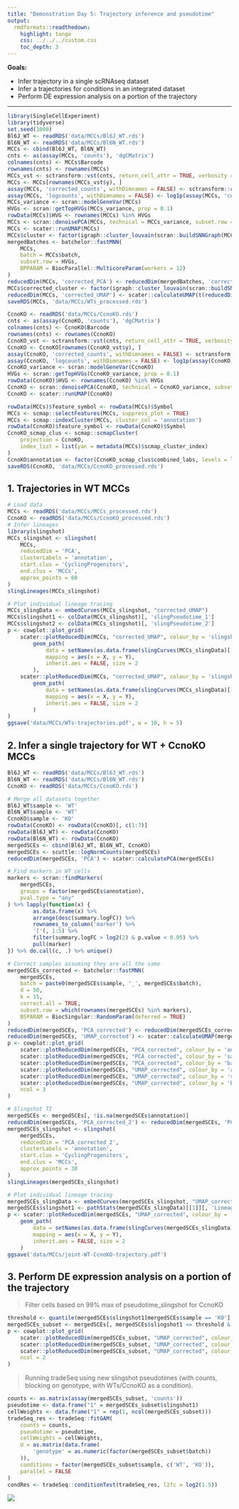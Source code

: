 ```yaml
---
title: "Demonstration Day 5: Trajectory inference and pseudotime"
output:
  rmdformats::readthedown:
    highlight: tango
    css: ../../../custom.css
    toc_depth: 3
---
```


**Goals:**

- Infer trajectory in a single scRNAseq dataset
- Infer a trajectories for conditions in an integrated dataset
- Perform DE expression analysis on a portion of the trajectory

--- 

```r
library(SingleCellExperiment)
library(tidyverse)
set.seed(1000)
Bl6J_WT <- readRDS('data/MCCs/Bl6J_WT.rds')
Bl6N_WT <- readRDS('data/MCCs/Bl6N_WT.rds')
MCCs <- cbind(Bl6J_WT, Bl6N_WT)
cnts <- as(assay(MCCs, 'counts'), 'dgCMatrix')
colnames(cnts) <- MCCs$Barcode
rownames(cnts) <- rownames(MCCs)
MCCs_vst <- sctransform::vst(cnts, return_cell_attr = TRUE, verbosity = 0)
MCCs <- MCCs[rownames(MCCs_vst$y), ]
assay(MCCs, 'corrected_counts', withDimnames = FALSE) <- sctransform::correct(MCCs_vst, verbosity = 0)
assay(MCCs, 'logcounts', withDimnames = FALSE) <- log1p(assay(MCCs, 'corrected_counts'))
MCCs_variance <- scran::modelGeneVar(MCCs)
HVGs <- scran::getTopHVGs(MCCs_variance, prop = 0.1)
rowData(MCCs)$HVG <- rownames(MCCs) %in% HVGs
MCCs <- scran::denoisePCA(MCCs, technical = MCCs_variance, subset.row = HVGs, min.rank = 15)
MCCs <- scater::runUMAP(MCCs)
MCCs$cluster <- factor(igraph::cluster_louvain(scran::buildSNNGraph(MCCs, use.dimred = 'PCA'))$membership)
mergedBatches <- batchelor::fastMNN(
    MCCs, 
    batch = MCCs$batch, 
    subset.row = HVGs, 
    BPPARAM = BiocParallel::MulticoreParam(workers = 12)
)
reducedDim(MCCs, 'corrected_PCA') <- reducedDim(mergedBatches, 'corrected')
MCCs$corrected_cluster <- factor(igraph::cluster_louvain(scran::buildSNNGraph(MCCs, use.dimred = 'corrected_PCA'))$membership)
reducedDim(MCCs, 'corrected_UMAP') <- scater::calculateUMAP(t(reducedDim(MCCs, 'corrected_PCA')))
saveRDS(MCCs, 'data/MCCs/WTs_processed.rds')

CcnoKO <- readRDS('data/MCCs/CcnoKO.rds')
cnts <- as(assay(CcnoKO, 'counts'), 'dgCMatrix')
colnames(cnts) <- CcnoKO$Barcode
rownames(cnts) <- rownames(CcnoKO)
CcnoKO_vst <- sctransform::vst(cnts, return_cell_attr = TRUE, verbosity = 0)
CcnoKO <- CcnoKO[rownames(CcnoKO_vst$y), ]
assay(CcnoKO, 'corrected_counts', withDimnames = FALSE) <- sctransform::correct(CcnoKO_vst, verbosity = 0)
assay(CcnoKO, 'logcounts', withDimnames = FALSE) <- log1p(assay(CcnoKO, 'corrected_counts'))
CcnoKO_variance <- scran::modelGeneVar(CcnoKO)
HVGs <- scran::getTopHVGs(CcnoKO_variance, prop = 0.1)
rowData(CcnoKO)$HVG <- rownames(CcnoKO) %in% HVGs
CcnoKO <- scran::denoisePCA(CcnoKO, technical = CcnoKO_variance, subset.row = HVGs, min.rank = 50)
CcnoKO <- scater::runUMAP(CcnoKO)

rowData(MCCs)$feature_symbol <- rowData(MCCs)$Symbol
MCCs <- scmap::selectFeatures(MCCs, suppress_plot = TRUE)
MCCs <- scmap::indexCluster(MCCs, cluster_col = 'annotation')
rowData(CcnoKO)$feature_symbol <- rowData(CcnoKO)$Symbol
CcnoKO_scmap_clus <- scmap::scmapCluster(
    projection = CcnoKO, 
    index_list = list(yan = metadata(MCCs)$scmap_cluster_index)
)
CcnoKO$annotation <- factor(CcnoKO_scmap_clus$combined_labs, levels = levels(MCCs$annotation))
saveRDS(CcnoKO, 'data/MCCs/CcnoKO_processed.rds')
```

## 1. Trajectories in WT MCCs

```r
# Load data 
MCCs <- readRDS('data/MCCs/MCCs_processed.rds')
CcnoKO <- readRDS('data/MCCs/CcnoKO_processed.rds')
# Infer lineages 
library(slingshot)
MCCs_slingshot <- slingshot(
    MCCs,
    reducedDim = 'PCA', 
    clusterLabels = 'annotation', 
    start.clus = 'CyclingProgenitors', 
    end.clus = 'MCCs', 
    approx_points = 60
)
slingLineages(MCCs_slingshot)

# Plot individual lineage tracing
MCCs_slingData <- embedCurves(MCCs_slingshot, "corrected_UMAP")
MCCs$slingshot1 <- colData(MCCs_slingshot)[, 'slingPseudotime_1']
MCCs$slingshot2 <- colData(MCCs_slingshot)[, 'slingPseudotime_2']
p <- cowplot::plot_grid(
    scater::plotReducedDim(MCCs, "corrected_UMAP", colour_by = 'slingshot1', text_by = 'annotation') +
        geom_path(
            data = setNames(as.data.frame(slingCurves(MCCs_slingData)[[1]]$s[slingCurves(MCCs_slingData)[[1]]$ord,]), c('X', 'Y')),
            mapping = aes(x = X, y = Y), 
            inherit.aes = FALSE, size = 2
        ), 
    scater::plotReducedDim(MCCs, "corrected_UMAP", colour_by = 'slingshot2', text_by = 'annotation') +
        geom_path(
            data = setNames(as.data.frame(slingCurves(MCCs_slingData)[[2]]$s[slingCurves(MCCs_slingData)[[2]]$ord,]), c('X', 'Y')),
            mapping = aes(x = X, y = Y), 
            inherit.aes = FALSE, size = 2
        )
)
ggsave('data/MCCs/WTs-trajectories.pdf', w = 10, h = 5)
```

## 2. Infer a single trajectory for WT + CcnoKO MCCs

```r
Bl6J_WT <- readRDS('data/MCCs/Bl6J_WT.rds')
Bl6N_WT <- readRDS('data/MCCs/Bl6N_WT.rds')
CcnoKO <- readRDS('data/MCCs/CcnoKO.rds')

# Merge all datasets together 
Bl6J_WT$sample <- 'WT'
Bl6N_WT$sample <- 'WT'
CcnoKO$sample <- 'KO'
rowData(CcnoKO) <- rowData(CcnoKO)[, c(1:7)]
rowData(Bl6J_WT) <- rowData(CcnoKO)  
rowData(Bl6N_WT) <- rowData(CcnoKO)  
mergedSCEs <- cbind(Bl6J_WT, Bl6N_WT, CcnoKO)
mergedSCEs <- scuttle::logNormCounts(mergedSCEs)
reducedDim(mergedSCEs, 'PCA') <- scater::calculatePCA(mergedSCEs)

# Find markers in WT cells
markers <- scran::findMarkers(
    mergedSCEs, 
    groups = factor(mergedSCEs$annotation), 
    pval.type = "any"
) %>% lapply(function(x) {
        as.data.frame(x) %>% 
        arrange(desc(summary.logFC)) %>%
        rownames_to_column('marker') %>% 
        '['(, 1:5) %>% 
        filter(summary.logFC > log2(2) & p.value < 0.05) %>%
        pull(marker)
}) %>% do.call(c, .) %>% unique()

# Correct samples assuming they are all the same
mergedSCEs_corrected <- batchelor::fastMNN(
    mergedSCEs, 
    batch = paste0(mergedSCEs$sample, '_', mergedSCEs$batch),
    d = 50,
    k = 15, 
    correct.all = TRUE,
    subset.row = which(rownames(mergedSCEs) %in% markers),
    BSPARAM = BiocSingular::RandomParam(deferred = TRUE)
)
reducedDim(mergedSCEs, 'PCA_corrected') <- reducedDim(mergedSCEs_corrected, 'corrected')
reducedDim(mergedSCEs, 'UMAP_corrected') <- scater::calculateUMAP(mergedSCEs, dimred = "PCA_corrected")
p <- cowplot::plot_grid(
    scater::plotReducedDim(mergedSCEs, "PCA_corrected", colour_by = 'annotation', text_by = 'annotation') + ggtitle('bound WTs + CcnoKO, corrected PCA, clusters'),
    scater::plotReducedDim(mergedSCEs, "PCA_corrected", colour_by = 'sample', text_by = 'sample') + ggtitle('bound WTs + CcnoKO, corrected PCA, samples'),
    scater::plotReducedDim(mergedSCEs, "PCA_corrected", colour_by = 'batch', text_by = 'batch') + ggtitle('bound WTs + CcnoKO, corrected PCA, genotypes'),
    scater::plotReducedDim(mergedSCEs, "UMAP_corrected", colour_by = 'annotation', text_by = 'annotation') + ggtitle('bound WTs + CcnoKO, corrected UMAP, clusters'),
    scater::plotReducedDim(mergedSCEs, "UMAP_corrected", colour_by = 'sample', text_by = 'sample') + ggtitle('bound WTs + CcnoKO, corrected UMAP, samples'),
    scater::plotReducedDim(mergedSCEs, "UMAP_corrected", colour_by = 'batch', text_by = 'batch') + ggtitle('bound WTs + CcnoKO, corrected UMAP, genotypes'),
    ncol = 3
)

# Slingshot TI
mergedSCEs <- mergedSCEs[, !is.na(mergedSCEs$annotation)]
reducedDim(mergedSCEs, 'PCA_corrected_2') <- reducedDim(mergedSCEs, 'PCA_corrected')[, 1:48]
mergedSCEs_slingshot <- slingshot(
    mergedSCEs, 
    reducedDim = 'PCA_corrected_2',
    clusterLabels = 'annotation', 
    start.clus = 'CyclingProgenitors', 
    end.clus = 'MCCs', 
    approx_points = 30
)
slingLineages(mergedSCEs_slingshot)

# Plot individual lineage tracing
mergedSCEs_slingData <- embedCurves(mergedSCEs_slingshot, "UMAP_corrected")
mergedSCEs$slingshot1 <- pathStats(mergedSCEs_slingData)[[1]][, 'Lineage1']
p <- scater::plotReducedDim(mergedSCEs, "UMAP_corrected", colour_by = 'slingshot1', text_by = 'annotation') +
    geom_path(
        data = setNames(as.data.frame(slingCurves(mergedSCEs_slingData)[[1]]$s[slingCurves(mergedSCEs_slingData)[[1]]$ord,]), c('X', 'Y')),
        mapping = aes(x = X, y = Y), 
        inherit.aes = FALSE, size = 2
    )
ggsave('data/MCCs/joint-WT-CcnoKO-trajectory.pdf')
```

## 3. Perform DE expression analysis on a portion of the trajectory

> Filter cells based on 99% max of pseudotime_slingshot for CcnoKO

```r
threshold <- quantile(mergedSCEs$slingshot1[mergedSCEs$sample == 'KO'], 0.99, na.rm = TRUE)
mergedSCEs_subset <- mergedSCEs[, mergedSCEs$slingshot1 <= threshold & !is.na(mergedSCEs$slingshot1)]
p <- cowplot::plot_grid(
    scater::plotReducedDim(mergedSCEs_subset, "UMAP_corrected", colour_by = 'sample', text_by = 'sample') + ggtitle('bound WTs + CcnoKO, UMAP'),
    scater::plotReducedDim(mergedSCEs_subset, "UMAP_corrected", colour_by = 'batch', text_by = 'batch') + ggtitle('bound WTs + CcnoKO, UMAP'),
    scater::plotReducedDim(mergedSCEs_subset, "UMAP_corrected", colour_by = 'annotation', text_by = 'annotation') + ggtitle('bound WTs + CcnoKO, UMAP'), 
    ncol = 2
)
```

> Running tradeSeq using new slingshot pseudotimes (with counts, blocking on genotype, with WTs/CcnoKO as a condition).

```r
counts <- as.matrix(assay(mergedSCEs_subset, 'counts'))
pseudotime <- data.frame("1" = mergedSCEs_subset$slingshot1)
cellWeights <- data.frame("1" = rep(1, ncol(mergedSCEs_subset)))
tradeSeq_res <- tradeSeq::fitGAM(
    counts = counts, 
    pseudotime = pseudotime,  
    cellWeights = cellWeights, 
    U = as.matrix(data.frame(
        'genotype' = as.numeric(factor(mergedSCEs_subset$batch))
    )), 
    conditions = factor(mergedSCEs_subset$sample, c('WT', 'KO')), 
    parallel = FALSE
)
condRes <- tradeSeq::conditionTest(tradeSeq_res, l2fc = log2(1.5))
```

![](.img/2021-09-24-13-10-20.png)
